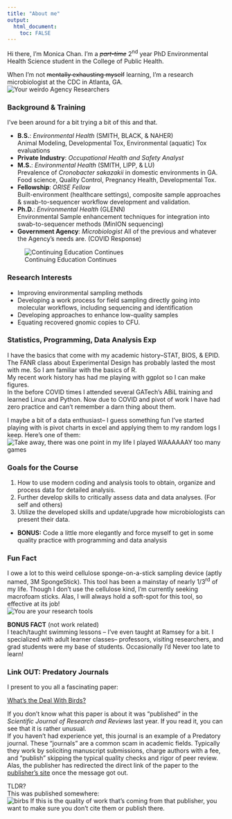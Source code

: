 ---
title: "About me"
output: 
  html_document:
    toc: FALSE
---

Hi there, I'm Monica Chan. I'm a ~~_part-time_~~ 2^nd^ year PhD Environmental Health Science student in the College of Public Health.

When I'm not ~~mentally exhausting myself~~ learning, I'm a research microbiologist at the CDC in Atlanta, GA.  
![Your ~~weirdo~~ Agency Researchers](https://github.com/MoChan2021/MonicaChan-MADA-portfolio/blob/main/docs/2021.08.23_Edit_CEMB.PNG?raw=true)

### **Background & Training**
I've been around for a bit trying a bit of this and that.  

* **B.S.**: _Environmental Health_ (SMITH, BLACK, & NAHER)  
Animal Modeling, Developmental Tox, Environmental (aquatic) Tox evaluations
* **Private Industry**: _Occupational Health and Safety Analyst_
* **M.S.**: _Environmental Health_ (SMITH, LIPP, & LU)  
Prevalence of _Cronobacter sakazakii_ in domestic environments in GA.  
Food science, Quality Control, Pregnancy Health, Developmental Tox.
* **Fellowship**: _ORISE Fellow_   
Built-environment (healthcare settings), composite sample approaches & swab-to-sequencer workflow development and validation.
* **Ph.D.**: _Environmental Health_ (GLENN)  
Environmental Sample enhancement techniques for integration into swab-to-sequencer methods (MinION sequencing)
* **Government Agency**: _Microbiologist_
All of the previous and whatever the Agency's needs are. (COVID Response)

![Continuing Education Continues](https://github.com/MoChan2021/MonicaChan-MADA-portfolio/blob/main/docs/NENDOJoJo.PNG?raw=true)


### **Research Interests**

* Improving environmental sampling methods 
* Developing a work process for field sampling directly going into molecular workflows, including sequencing and identification
* Developing approaches to enhance low-quality samples
* Equating recovered gnomic copies to CFU.

### **Statistics, Programming, Data Analysis Exp**

I have the basics that come with my academic history--STAT, BIOS, & EPID.  
The FANR class about Experimental Design has probably lasted the most with me. So I am familiar with the basics of R.  
My recent work history has had me playing with ggplot so I can make figures.  
In the before COVID times I attended several GATech's ABiL training and learned Linux and Python. Now due to COVID and pivot of work I have had zero practice and can't remember a darn thing about them.  

I maybe a bit of a data enthusiast-- I guess something fun I've started playing with is pivot charts in excel and applying them to my random logs I keep. Here's one of them:
![Take away, there was one point in my life I played WAAAAAAY too many games](https://github.com/MoChan2021/MonicaChan-MADA-portfolio/blob/main/docs/2021.08.23_VGDB.Pivot.Line.PNG?raw=true)

### **Goals for the Course**

1. How to use modern coding and analysis tools to obtain, organize and process data for detailed analysis. 
2. Further develop skills to critically assess data and data analyses. (For self and others)
3. Utilize the developed skills and update/upgrade how microbiologists can present their data.
* **BONUS:** Code a little more elegantly and force myself to get in some quality practice with programming and data analysis

### **Fun Fact**

I owe a lot to this weird cellulose sponge-on-a-stick sampling device (aptly named, 3M SpongeStick). This tool has been a mainstay of nearly 1/3^rd^ of my life. Though I don't use the cellulose kind, I'm currently seeking macrofoam sticks. Alas, I will always hold a soft-spot for this tool, so effective at its job!  
![You are your research ~~tools~~](https://github.com/MoChan2021/MonicaChan-MADA-portfolio/blob/main/docs/SS-MYC.PNG?raw=true)

**BONUS FACT** (not work related)  
I teach/taught swimming lessons -- I've even taught at Ramsey for a bit. I specialized with adult learner classes-- professors, visiting researchers, and grad students were my base of students. Occasionally I'd 
Never too late to learn!

### **Link OUT: Predatory Journals**

I present to you all a fascinating paper:

[What's the Deal With Birds?](http://www.chm.bris.ac.uk/sillymolecules/birds.pdf) 

If you don't know what this paper is about it was "published" in the _Scientific Journal of Research and Reviews_ last year. If you read it, you can see that it is rather unusual.  
If you haven't had experience yet, this journal is an example of a Predatory journal. These "journals" are a common scam in academic fields. Typically they work by soliciting manuscript submissions, charge authors with a fee, and "publish" skipping the typical quality checks and rigor of peer review. 
Alas, the publisher has redirected the direct link of the paper to the [publisher's site](http://irispublishers.com/sjrr/pdf/SJRR.MS.ID.000540.pdf) once the message got out.

TLDR?  
This was published somewhere:  
![birbs](https://github.com/MoChan2021/MonicaChan-MADA-portfolio/blob/main/docs/2021.08.23_Birbs.PNG?raw=true)
If this is the quality of work that's coming from that publisher, you want to make sure you don't cite them or publish there.


